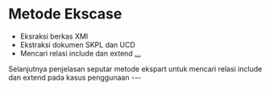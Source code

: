 
# Metode Ekscase
- Eksraksi berkas XMI 
- Ekstraksi dokumen SKPL dan UCD
- Mencari relasi include dan extend
  [...](https://docs.google.com/presentation/d/19bBFYP8DZMF8us6wNJlyfev5P_Lkt7nlnEJT2MSJ_R0/edit?usp=sharing)

<Notes>
Selanjutnya penjelasan seputar metode ekspart untuk mencari relasi include dan extend pada kasus penggunaan
</Notes>
---
